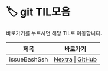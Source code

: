 
# 🏷️ git TIL모음

바로가기를 누르시면 해당 TIL로 이동합니다.

<LabelIcons />

| 제목 | 바로가기 |
|------|----------|
| issueBashSsh | [Nextra](/til/til-2025/til-07/06-issueBashSsh) \| [GitHub](https://github.com/MinHyeok-lee1/TIL/blob/main/2025/07/06-issueBashSsh.md) |
